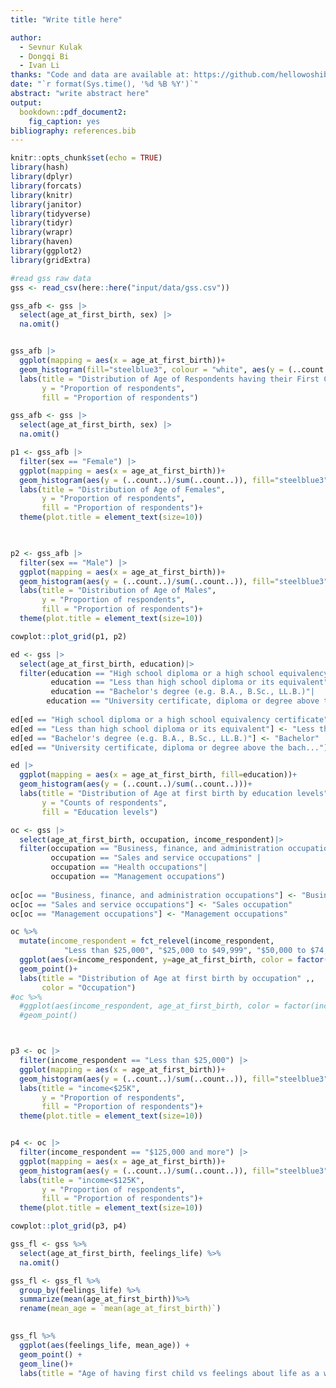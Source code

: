 ```yaml
---
title: "Write title here"

author: 
  - Sevnur Kulak
  - Dongqi Bi
  - Ivan Li
thanks: "Code and data are available at: https://github.com/hellowoshibb/STA304_paper3"
date: "`r format(Sys.time(), '%d %B %Y')`"
abstract: "write abstract here"
output: 
  bookdown::pdf_document2:
    fig_caption: yes
bibliography: references.bib
---
```


```r
knitr::opts_chunk$set(echo = TRUE)
library(hash)
library(dplyr)
library(forcats)
library(knitr)
library(janitor)
library(tidyverse)
library(tidyr)
library(wrapr)
library(haven)
library(ggplot2)
library(gridExtra)
```

```r
#read gss raw data
gss <- read_csv(here::here("input/data/gss.csv"))
```

```r

gss_afb <- gss |>
  select(age_at_first_birth, sex) |>
  na.omit()


gss_afb |>
  ggplot(mapping = aes(x = age_at_first_birth))+
  geom_histogram(fill="steelblue3", colour = "white", aes(y = (..count..)/sum(..count..)))+
  labs(title = "Distribution of Age of Respondents having their First Child",
       y = "Proportion of respondents",
       fill = "Proportion of respondents")

```



```r

gss_afb <- gss |>
  select(age_at_first_birth, sex) |>
  na.omit()

p1 <- gss_afb |>
  filter(sex == "Female") |>
  ggplot(mapping = aes(x = age_at_first_birth))+
  geom_histogram(aes(y = (..count..)/sum(..count..)), fill="steelblue3", colour = "white")+
  labs(title = "Distribution of Age of Females",
       y = "Proportion of respondents",
       fill = "Proportion of respondents")+
  theme(plot.title = element_text(size=10))


  
p2 <- gss_afb |>
  filter(sex == "Male") |>
  ggplot(mapping = aes(x = age_at_first_birth))+
  geom_histogram(aes(y = (..count..)/sum(..count..)), fill="steelblue3", colour = "white")+
  labs(title = "Distribution of Age of Males",
       y = "Proportion of respondents",
       fill = "Proportion of respondents")+
  theme(plot.title = element_text(size=10))

cowplot::plot_grid(p1, p2)

```

```r

ed <- gss |>
  select(age_at_first_birth, education)|>
  filter(education == "High school diploma or a high school equivalency certificate" |
         education == "Less than high school diploma or its equivalent" |
         education == "Bachelor's degree (e.g. B.A., B.Sc., LL.B.)"|
        education == "University certificate, diploma or degree above the bach...")
  
ed[ed == "High school diploma or a high school equivalency certificate"] <- "High School"
ed[ed == "Less than high school diploma or its equivalent"] <- "Less than high achool"
ed[ed == "Bachelor's degree (e.g. B.A., B.Sc., LL.B.)"] <- "Bachelor"
ed[ed == "University certificate, diploma or degree above the bach..."] <- "Above Bachelor"

ed |>
  ggplot(mapping = aes(x = age_at_first_birth, fill=education))+
  geom_histogram(aes(y = (..count..)/sum(..count..)))+
  labs(title = "Distribution of Age at first birth by education levels" ,,
       y = "Counts of respondents",
       fill = "Education levels")
```



```r


oc <- gss |>
  select(age_at_first_birth, occupation, income_respondent)|>
  filter(occupation == "Business, finance, and administration occupations" |
         occupation == "Sales and service occupations" |
         occupation == "Health occupations"|
         occupation == "Management occupations")
  
oc[oc == "Business, finance, and administration occupations"] <- "Business occupation"
oc[oc == "Sales and service occupations"] <- "Sales occupation"
oc[oc == "Management occupations"] <- "Management occupations"

oc %>%
  mutate(income_respondent = fct_relevel(income_respondent, 
            "Less than $25,000", "$25,000 to $49,999", "$50,000 to $74,999", "$75,000 to $99,999","$100,000 to $ 124,999", "$125,000 and more" ))%>%
  ggplot(aes(x=income_respondent, y=age_at_first_birth, color = factor(occupation))) +
  geom_point()+
  labs(title = "Distribution of Age at first birth by occupation" ,,
       color = "Occupation")
#oc %>%
  #ggplot(aes(income_respondent, age_at_first_birth, color = factor(income_respondent)))+
  #geom_point()




```

```r

p3 <- oc |>
  filter(income_respondent == "Less than $25,000") |>
  ggplot(mapping = aes(x = age_at_first_birth))+
  geom_histogram(aes(y = (..count..)/sum(..count..)), fill="steelblue3", colour = "white")+
  labs(title = "income<$25K",
       y = "Proportion of respondents",
       fill = "Proportion of respondents")+
  theme(plot.title = element_text(size=10))


p4 <- oc |>
  filter(income_respondent == "$125,000 and more") |>
  ggplot(mapping = aes(x = age_at_first_birth))+
  geom_histogram(aes(y = (..count..)/sum(..count..)), fill="steelblue3", colour = "white")+
  labs(title = "income<$125K",
       y = "Proportion of respondents",
       fill = "Proportion of respondents")+
  theme(plot.title = element_text(size=10))

cowplot::plot_grid(p3, p4)
```

```r

gss_fl <- gss %>%
  select(age_at_first_birth, feelings_life) %>%
  na.omit()

gss_fl <- gss_fl %>%
  group_by(feelings_life) %>%
  summarize(mean(age_at_first_birth))%>%
  rename(mean_age = `mean(age_at_first_birth)`)
  

gss_fl %>% 
  ggplot(aes(feelings_life, mean_age)) +
  geom_point() +
  geom_line()+
  labs(title = "Age of having first child vs feelings about life as a whole")

```